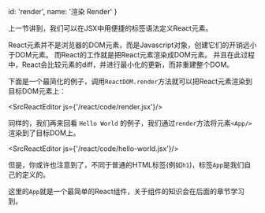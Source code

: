 
  id: 'render',
  name: '渲染 Render'
}

上一节讲到，我们可以在JSX中用便捷的标签语法定义React元素。

React元素并不是浏览器的DOM元素，而是Javascript对象，创建它们的开销远小于DOM元素。
而React的工作就是把React元素渲染成DOM元素。
并且在此过程中，React会比较元素的diff，并进行最小化的更新，而非重建整个DOM。

下面是一个最简化的例子，调用`ReactDOM.render`方法就可以把React元素渲染到目标DOM元素上：

<SrcReactEditor js={'/react/code/render.jsx'}/>

同样的，我们再来回看 `Hello World` 的例子，我们通过`render`方法将元素`<App/>`渲染到了目标DOM上。

<SrcReactEditor js={'/react/code/hello-world.jsx'}/>

但是，你或许也注意到了，不同于普通的HTML标签(例如`h1`)，标签`App`是我们自己的定义的。

这里的`App`就是一个最简单的React组件，关于组件的知识会在后面的章节学习到。